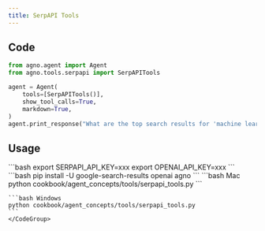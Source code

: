 ```yaml
---
title: SerpAPI Tools
---
```


## Code

```python cookbook/agent_concepts/tools/serpapi_tools.py
from agno.agent import Agent
from agno.tools.serpapi import SerpAPITools

agent = Agent(
    tools=[SerpAPITools()],
    show_tool_calls=True,
    markdown=True,
)
agent.print_response("What are the top search results for 'machine learning'?")
```

## Usage

<Steps>
  <Snippet file="create-venv-step.mdx" />

  <Step title="Set your API key">
    ```bash
    export SERPAPI_API_KEY=xxx
    export OPENAI_API_KEY=xxx
    ```
  </Step>

  <Step title="Install libraries">
    ```bash
    pip install -U google-search-results openai agno
    ```
  </Step>

  <Step title="Run Agent">
    <CodeGroup>
    ```bash Mac
    python cookbook/agent_concepts/tools/serpapi_tools.py
    ```

    ```bash Windows
    python cookbook/agent_concepts/tools/serpapi_tools.py
    ```
    </CodeGroup>
  </Step>
</Steps>